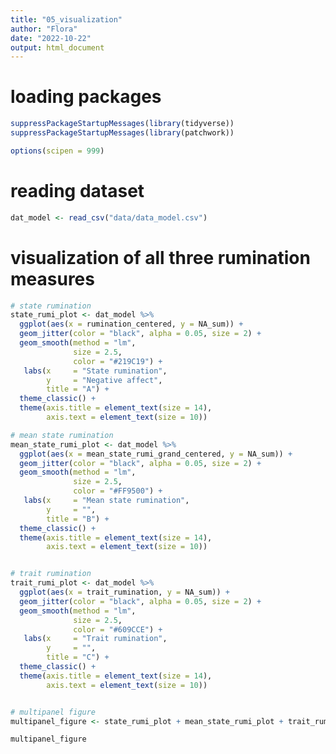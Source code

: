 ```yaml
---
title: "05_visualization"
author: "Flora"
date: "2022-10-22"
output: html_document
---
```


# loading packages
```r
suppressPackageStartupMessages(library(tidyverse))
suppressPackageStartupMessages(library(patchwork))

options(scipen = 999)
```


# reading dataset
```r
dat_model <- read_csv("data/data_model.csv")
```


# visualization of all three rumination measures
```r
# state rumination
state_rumi_plot <- dat_model %>% 
  ggplot(aes(x = rumination_centered, y = NA_sum)) +
  geom_jitter(color = "black", alpha = 0.05, size = 2) +
  geom_smooth(method = "lm",
              size = 2.5,
              color = "#219C19") +
   labs(x     = "State rumination",
        y     = "Negative affect",
        title = "A") +
  theme_classic() +
  theme(axis.title = element_text(size = 14),
        axis.text = element_text(size = 10))

# mean state rumination
mean_state_rumi_plot <- dat_model %>% 
  ggplot(aes(x = mean_state_rumi_grand_centered, y = NA_sum)) +
  geom_jitter(color = "black", alpha = 0.05, size = 2) +
  geom_smooth(method = "lm",
              size = 2.5,
              color = "#FF9500") +
   labs(x     = "Mean state rumination",
        y     = "",
        title = "B") +
  theme_classic() +
  theme(axis.title = element_text(size = 14),
        axis.text = element_text(size = 10))


# trait rumination
trait_rumi_plot <- dat_model %>% 
  ggplot(aes(x = trait_rumination, y = NA_sum)) +
  geom_jitter(color = "black", alpha = 0.05, size = 2) +
  geom_smooth(method = "lm",
              size = 2.5,
              color = "#609CCE") +
   labs(x     = "Trait rumination",
        y     = "",
        title = "C") +
  theme_classic() +
  theme(axis.title = element_text(size = 14),
        axis.text = element_text(size = 10))


# multipanel figure
multipanel_figure <- state_rumi_plot + mean_state_rumi_plot + trait_rumi_plot

multipanel_figure
```
